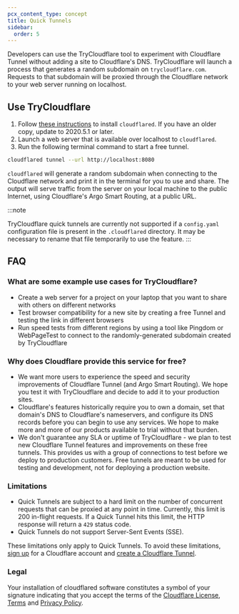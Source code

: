 ```yaml
---
pcx_content_type: concept
title: Quick Tunnels
sidebar:
  order: 5
---
```


Developers can use the TryCloudflare tool to experiment with Cloudflare Tunnel without adding a site to Cloudflare's DNS. TryCloudflare will launch a process that generates a random subdomain on `trycloudflare.com`. Requests to that subdomain will be proxied through the Cloudflare network to your web server running on localhost.

## Use TryCloudflare

1. Follow [these instructions](/cloudflare-one/connections/connect-networks/downloads/) to install `cloudflared`. If you have an older copy, update to 2020.5.1 or later.
2. Launch a web server that is available over localhost to `cloudflared`.
3. Run the following terminal command to start a free tunnel.

```sh
cloudflared tunnel --url http://localhost:8080
```

`cloudflared` will generate a random subdomain when connecting to the Cloudflare network and print it in the terminal for you to use and share. The output will serve traffic from the server on your local machine to the public Internet, using Cloudflare's Argo Smart Routing, at a public URL.

:::note

TryCloudflare quick tunnels are currently not supported if a `config.yaml` configuration file is present in the `.cloudflared` directory. It may be necessary to rename that file temporarily to use the feature.
:::

## FAQ

### What are some example use cases for TryCloudflare?

- Create a web server for a project on your laptop that you want to share with others on different networks
- Test browser compatibility for a new site by creating a free Tunnel and testing the link in different browsers
- Run speed tests from different regions by using a tool like Pingdom or WebPageTest to connect to the randomly-generated subdomain created by TryCloudflare

### Why does Cloudflare provide this service for free?

- We want more users to experience the speed and security improvements of Cloudflare Tunnel (and Argo Smart Routing). We hope you test it with TryCloudflare and decide to add it to your production sites.
- Cloudflare's features historically require you to own a domain, set that domain's DNS to Cloudflare's nameservers, and configure its DNS records before you can begin to use any services. We hope to make more and more of our products available to trial without that burden.
- We don't guarantee any SLA or uptime of TryCloudflare - we plan to test new Cloudflare Tunnel features and improvements on these free tunnels. This provides us with a group of connections to test before we deploy to production customers. Free tunnels are meant to be used for testing and development, not for deploying a production website.

### Limitations

- Quick Tunnels are subject to a hard limit on the number of concurrent requests that can be proxied at any point in time. Currently, this limit is 200 in-flight requests. If a Quick Tunnel hits this limit, the HTTP response will return a `429` status code.
- Quick Tunnels do not support Server-Sent Events (SSE).

These limitations only apply to Quick Tunnels. To avoid these limitations, [sign up](https://dash.cloudflare.com/sign-up) for a Cloudflare account and [create a Cloudflare Tunnel](/cloudflare-one/connections/connect-networks/get-started/).

### Legal

Your installation of cloudflared software constitutes a symbol of your signature indicating that you accept the terms of the [Cloudflare License](/cloudflare-one/connections/connect-networks/downloads/license/), [Terms](https://www.cloudflare.com/terms/) and [Privacy Policy](https://www.cloudflare.com/privacypolicy/).
